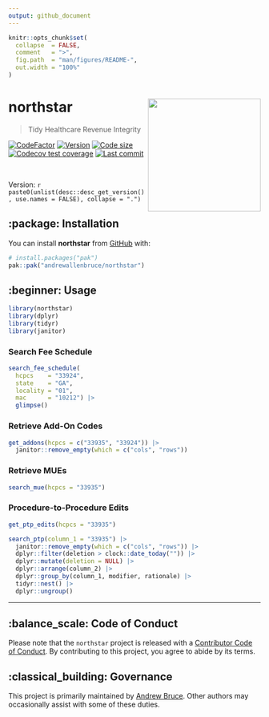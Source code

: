 ```yaml
---
output: github_document
---
```


<!-- README.md is generated from README.Rmd. Please edit that file -->

```r
knitr::opts_chunk$set(
  collapse  = FALSE,
  comment   = ">",
  fig.path  = "man/figures/README-",
  out.width = "100%"
)
```


# northstar <img src="man/figures/logo.png" align="right" height="225" />

> Tidy Healthcare Revenue Integrity

<!-- badges: start -->
[![CodeFactor](https://www.codefactor.io/repository/github/andrewallenbruce/northstar/badge)](https://www.codefactor.io/repository/github/andrewallenbruce/northstar)
[![Version](https://img.shields.io/badge/version-0.0.5-red.svg)](https://github.com/andrewallenbruce/northstar)
[![Code size](https://img.shields.io/github/languages/code-size/andrewallenbruce/northstar.svg)](https://github.com/andrewallenbruce/northstar)
[![Codecov test coverage](https://codecov.io/gh/andrewallenbruce/northstar/branch/master/graph/badge.svg)](https://app.codecov.io/gh/andrewallenbruce/northstar?branch=master)
[![Last commit](https://img.shields.io/github/last-commit/andrewallenbruce/northstar.svg)](https://github.com/andrewallenbruce/northstar/commits/master)
<!-- badges: end -->

<br>

Version: `r paste0(unlist(desc::desc_get_version(), use.names = FALSE), collapse = ".")`

## :package: Installation

You can install **northstar** from [GitHub](https://github.com/) with:

``` r
# install.packages("pak")
pak::pak("andrewallenbruce/northstar")
```

## :beginner: Usage

```r
library(northstar)
library(dplyr)
library(tidyr)
library(janitor)
```


### Search Fee Schedule

```r
search_fee_schedule(
  hcpcs    = "33924",
  state    = "GA",
  locality = "01",
  mac      = "10212") |> 
  glimpse()
```


### Retrieve Add-On Codes

```r
get_addons(hcpcs = c("33935", "33924")) |> 
  janitor::remove_empty(which = c("cols", "rows"))
```

### Retrieve MUEs

```r
search_mue(hcpcs = "33935")
```

### Procedure-to-Procedure Edits

```r
get_ptp_edits(hcpcs = "33935")
```




```r
search_ptp(column_1 = "33935") |> 
  janitor::remove_empty(which = c("cols", "rows")) |> 
  dplyr::filter(deletion > clock::date_today("")) |> 
  dplyr::mutate(deletion = NULL) |> 
  dplyr::arrange(column_2) |> 
  dplyr::group_by(column_1, modifier, rationale) |> 
  tidyr::nest() |> 
  dplyr::ungroup()
```


------------------------------------------------------------------------------

## :balance_scale: Code of Conduct

Please note that the `northstar` project is released with a [Contributor Code of Conduct](https://andrewallenbruce.github.io/northstar/CODE_OF_CONDUCT.html). By contributing to this project, you agree to abide by its terms.

## :classical_building: Governance

This project is primarily maintained by [Andrew Bruce](https://github.com/andrewallenbruce). Other authors may occasionally assist with some of these duties.
